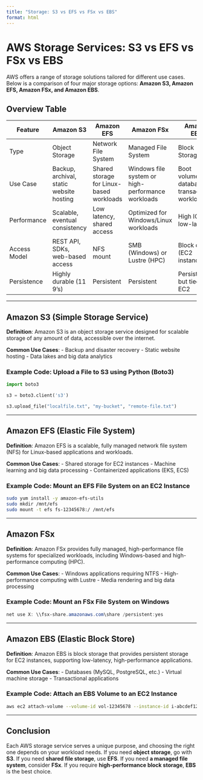 ```yaml
---
title: "Storage: S3 vs EFS vs FSx vs EBS"
format: html
---
```


# AWS Storage Services: S3 vs EFS vs FSx vs EBS

AWS offers a range of storage solutions tailored for different use cases. Below is a comparison of four major storage options: **Amazon S3, Amazon EFS, Amazon FSx, and Amazon EBS**.

## Overview Table

| Feature      | Amazon S3 | Amazon EFS | Amazon FSx | Amazon EBS |
|-------------|----------|-----------|-----------|-----------|
| Type        | Object Storage | Network File System | Managed File System | Block Storage |
| Use Case    | Backup, archival, static website hosting | Shared storage for Linux-based workloads | Windows file system or high-performance workloads | Boot volumes, databases, transactional workloads |
| Performance | Scalable, eventual consistency | Low latency, shared access | Optimized for Windows/Linux workloads | High IOPS, low-latency |
| Access Model| REST API, SDKs, web-based access | NFS mount | SMB (Windows) or Lustre (HPC) | Block device (EC2 instances) |
| Persistence | Highly durable (11 9's) | Persistent | Persistent | Persistent but tied to EC2 |

---

## Amazon S3 (Simple Storage Service)

**Definition**: Amazon S3 is an object storage service designed for scalable storage of any amount of data, accessible over the internet.

**Common Use Cases**:
- Backup and disaster recovery
- Static website hosting
- Data lakes and big data analytics

### Example Code: Upload a File to S3 using Python (Boto3)

```python
import boto3

s3 = boto3.client('s3')

s3.upload_file("localfile.txt", "my-bucket", "remote-file.txt")
```

---

## Amazon EFS (Elastic File System)

**Definition**: Amazon EFS is a scalable, fully managed network file system (NFS) for Linux-based applications and workloads.

**Common Use Cases**:
- Shared storage for EC2 instances
- Machine learning and big data processing
- Containerized applications (EKS, ECS)

### Example Code: Mount an EFS File System on an EC2 Instance

```sh
sudo yum install -y amazon-efs-utils
sudo mkdir /mnt/efs
sudo mount -t efs fs-12345678:/ /mnt/efs
```

---

## Amazon FSx

**Definition**: Amazon FSx provides fully managed, high-performance file systems for specialized workloads, including Windows-based and high-performance computing (HPC).

**Common Use Cases**:
- Windows applications requiring NTFS
- High-performance computing with Lustre
- Media rendering and big data processing

### Example Code: Mount an FSx File System on Windows

```powershell
net use X: \\fsx-share.amazonaws.com\share /persistent:yes
```

---

## Amazon EBS (Elastic Block Store)

**Definition**: Amazon EBS is block storage that provides persistent storage for EC2 instances, supporting low-latency, high-performance applications.

**Common Use Cases**:
- Databases (MySQL, PostgreSQL, etc.)
- Virtual machine storage
- Transactional applications

### Example Code: Attach an EBS Volume to an EC2 Instance

```sh
aws ec2 attach-volume --volume-id vol-12345678 --instance-id i-abcdef12 --device /dev/xvdf
```

---

## Conclusion
Each AWS storage service serves a unique purpose, and choosing the right one depends on your workload needs. If you need **object storage**, go with **S3**. If you need **shared file storage**, use **EFS**. If you need **a managed file system**, consider **FSx**. If you require **high-performance block storage**, **EBS** is the best choice.

